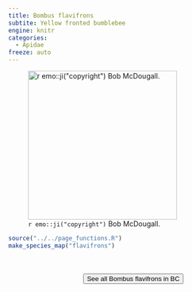 ```yaml
---
title: Bombus flavifrons
subtite: Yellow fronted bumblebee
engine: knitr
categories:
  - Apidae
freeze: auto
---
```

![`r emo::ji("copyright")` Bob McDougall.](https://inaturalist-open-data.s3.amazonaws.com/photos/302641857/medium.jpeg){height=300}





```r
source("../../page_functions.R")
make_species_map("flavifrons")
```
<br><br>
<center>


<a href="https://inaturalist.ca/observations?place_id=7085&subview=map&taxon_id=119308"><button type="button" class="btn btn-secondary">See all Bombus flavifrons in BC <i class="fa-solid fa-arrow-up-right-from-square"></i> </button></a>
</center>

